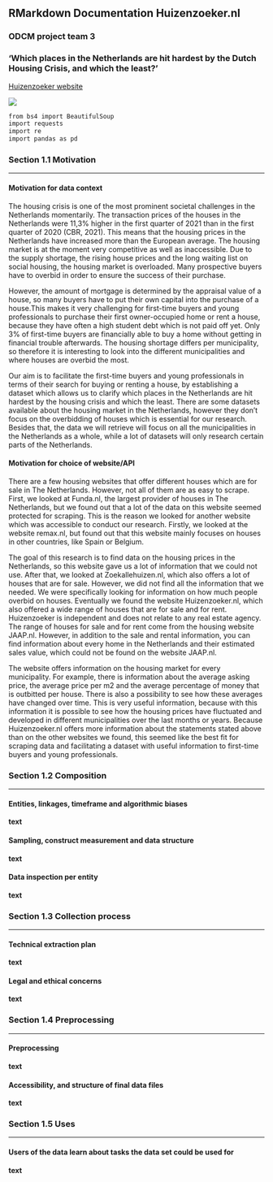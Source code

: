 ## RMarkdown Documentation Huizenzoeker.nl
### ODCM project team 3
### 'Which places in the Netherlands are hit hardest by the Dutch Housing Crisis, and which the least?'

[Huizenzoeker website](www.huizenzoeker.nl)

![](https://www.makelaartips.nl/wp-content/uploads/2019/07/Huizenzoeker-logo-klein-1-300x150.png)

```r
from bs4 import BeautifulSoup
import requests
import re
import pandas as pd
```

### Section 1.1 Motivation

-----------------------------

#### Motivation for data context
The housing crisis is one of the most prominent societal challenges in the Netherlands momentarily. The transaction prices of the houses in the Netherlands were 11,3% higher in the first quarter of 2021 than in the first quarter of 2020 (CBR, 2021). This means that the housing prices in the Netherlands have increased more than the European average. The housing market is at the moment very competitive as well as inaccessible. Due to the supply shortage, the rising house prices and the long waiting list on social housing, the housing market is overloaded. Many prospective buyers have to overbid in order to ensure the success of their purchase. 

However, the amount of mortgage is determined by the appraisal value of a house, so many buyers have to put their own capital into the purchase of a house.This makes it very challenging for first-time buyers and young professionals to purchase their first owner-occupied home or rent a house, because they have often a high student debt which is not paid off yet. Only 3% of first-time buyers are financially able to buy a home without getting in financial trouble afterwards. The housing shortage differs per municipality, so therefore it is interesting to look into the different municipalities and where houses are overbid the most. 

Our aim is to facilitate the first-time buyers and young professionals in terms of their search for buying or renting a house, by establishing a dataset which allows us to clarify which places in the Netherlands are hit hardest by the housing crisis and which the least. There are some datasets available about the housing market in the Netherlands, however they don’t focus on the overbidding of houses which is essential for our research. Besides that, the data we will retrieve will focus on all the municipalities in the Netherlands as a whole, while a lot of datasets will only research certain parts of the Netherlands.

#### Motivation for choice of website/API
There are a few housing websites that offer different houses which are for sale in The Netherlands. However, not all of them are as easy to scrape. First, we looked at Funda.nl, the largest provider of houses in The Netherlands, but we found out that a lot of the data on this website seemed protected for scraping. This is the reason we looked for another website which was accessible to conduct our research. Firstly, we looked at the website remax.nl, but found out that this website mainly focuses on houses in other countries, like Spain or Belgium. 

The goal of this research is to find data on the housing prices in the Netherlands, so this website gave us a lot of information that we could not use. After that, we looked at Zoekallehuizen.nl, which also offers a lot of houses that are for sale. However, we did not find all the information that we needed. We were specifically looking for information on how much people overbid on houses. Eventually we found the website Huizenzoeker.nl, which also offered a wide range of houses that are for sale and for rent. Huizenzoeker is independent and does not relate to any real estate agency. The range of houses for sale and for rent come from the housing website JAAP.nl. However, in addition to the sale and rental information, you can find information about every home in the Netherlands and their estimated sales value, which could not be found on the website JAAP.nl. 

The website offers information on the housing market for every municipality. For example, there is information about the average asking price, the average price per m2 and the average percentage of money that is outbitted per house. There is also a possibility to see how these averages have changed over time. This is very useful information, because with this information it is possible to see how the housing prices have fluctuated and developed in different municipalities over the last months or years. Because Huizenzoeker.nl offers more information about the statements stated above than on the other websites we found, this seemed like the best fit for scraping data and facilitating a dataset with useful information to first-time buyers and young professionals.

### Section 1.2 Composition

-----------------------------

#### Entities, linkages, timeframe and algorithmic biases
**text**

#### Sampling, construct measurement and data structure
**text**

#### Data inspection per entity
**text**

### Section 1.3 Collection process

-----------------------------

#### Technical extraction plan
**text**

#### Legal and ethical concerns
**text**

### Section 1.4 Preprocessing

-----------------------------

#### Preprocessing
**text**

#### Accessibility, and structure of final data files
**text**

### Section 1.5 Uses

-----------------------------

#### Users of the data learn about tasks the data set could be used for
**text**
